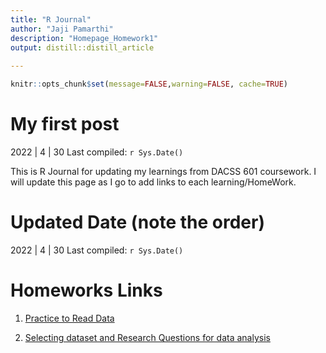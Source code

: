 ```yaml
---
title: "R Journal"
author: "Jaji Pamarthi"
description: "Homepage_Homework1"
output: distill::distill_article
  
---
```


```r
knitr::opts_chunk$set(message=FALSE,warning=FALSE, cache=TRUE)
```



# My first post

2022 | 4 | 30 Last compiled: `r Sys.Date()`

This is R Journal for updating my learnings from DACSS 601 coursework. I will update this page as I go to add links to each learning/HomeWork. 


# Updated Date (note the order)

2022 | 4 | 30 Last compiled: `r Sys.Date()`



# Homeworks Links

1. [Practice to Read Data](https://jajipamarthi.github.io/Homework2.html)

2. [Selecting dataset and Research Questions for data analysis](https://jajipamarthi.github.io/Homework3.html)




